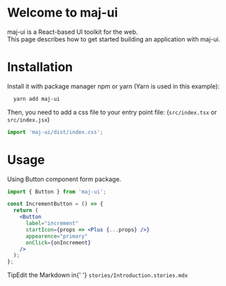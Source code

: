 
<Meta title="Introduction" />

<style>{`
  .tip {
    display: inline-block;
    border-radius: 1em;
    font-size: 11px;
    line-height: 12px;
    font-weight: 700;
    background: #E7FDD8;
    color: #66BF3C;
    padding: 4px 12px;
    margin-right: 10px;
    vertical-align: top;
  }

  .tip-wrapper {
    font-size: 13px;
    line-height: 20px;
    margin-top: 40px;
    margin-bottom: 40px;
  }

  .tip-wrapper code {
    font-size: 12px;
    display: inline-block;
  }
`}</style>

# Welcome to maj-ui

maj-ui is a React-based UI toolkit for the web.<br />
This page describes how to get started building an application with maj-ui.

# Installation

Install it with package manager npm or yarn (Yarn is used in this example):

```bash
  yarn add maj-ui
```

Then, you need to add a css file to your entry point file: (`src/index.tsx` or `src/index.jsx`)

```js
import 'maj-ui/dist/index.css';
```

# Usage

Using Button component form package.

```jsx
import { Button } from 'maj-ui';

const IncrementButton = () => {
  return (
    <Button
      label="increment"
      startIcon={props => <Plus {...props} />}
      appearence="primary"
      onClick={onIncrement}
    />
  );
};
```

<div className="tip-wrapper">
  <span className="tip">Tip</span>Edit the Markdown in{' '}
  <code>stories/Introduction.stories.mdx</code>
</div>
